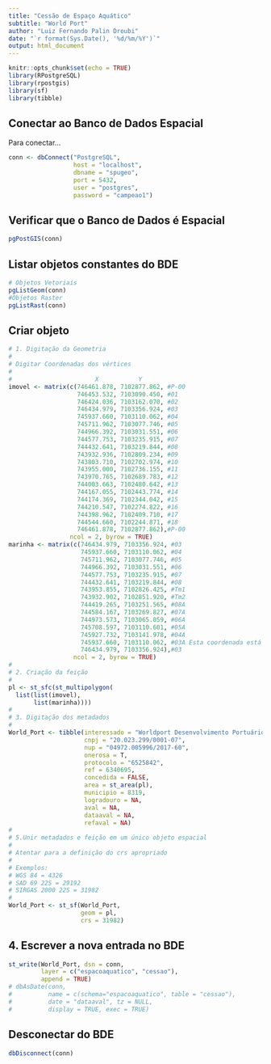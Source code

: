 ```yaml
---
title: "Cessão de Espaço Aquático"
subtitle: "World Port"
author: "Luiz Fernando Palin Droubi"
date: "`r format(Sys.Date(), '%d/%m/%Y')`"
output: html_document
---
```


```r
knitr::opts_chunk$set(echo = TRUE)
library(RPostgreSQL)
library(rpostgis)
library(sf)
library(tibble)
```

## Conectar ao Banco de Dados Espacial

Para conectar...

```r
conn <- dbConnect("PostgreSQL",
                  host = "localhost", 
                  dbname = "spugeo",
                  port = 5432,
                  user = "postgres", 
                  password = "campeao1")
```

## Verificar que o Banco de Dados é Espacial

```r
pgPostGIS(conn)
```


## Listar objetos constantes do BDE

```r
# Objetos Vetoriais
pgListGeom(conn)
#Objetos Raster
pgListRast(conn)
```

## Criar objeto

```r
# 1. Digitação da Geometria
#  
# Digitar Coordenadas dos vértices
#                          
#                       X           Y
imovel <- matrix(c(746461.878, 7102877.862, #P-00
                   746453.532, 7103090.450, #01
                   746424.036, 7103162.070, #02
                   746434.979, 7103356.924, #03
                   745937.660, 7103110.062, #04
                   745711.962, 7103077.746, #05
                   744966.392, 7103031.551, #06
                   744577.753, 7103235.915, #07
                   744432.641, 7103219.844, #08
                   743932.936, 7102809.234, #09
                   743803.710, 7102702.974, #10
                   743955.000, 7102736.155, #11
                   743970.765, 7102689.783, #12
                   744003.663, 7102480.642, #13
                   744167.055, 7102443.774, #14
                   744174.369, 7102344.042, #15
                   744210.547, 7102274.822, #16
                   744398.962, 7102409.710, #17
                   744544.660, 7102244.871, #18
                   746461.878, 7102877.862),#P-00
                 ncol = 2, byrow = TRUE)
marinha <- matrix(c(746434.979, 7103356.924, #03
                    745937.660, 7103110.062, #04
                    745711.962, 7103077.746, #05
                    744966.392, 7103031.551, #06
                    744577.753, 7103235.915, #07
                    744432.641, 7103219.844, #08
                    743953.855, 7102826.425, #Tm1
                    743932.902, 7102851.920, #Tm2
                    744419.265, 7103251.565, #08A
                    744584.167, 7103269.827, #07A
                    744973.573, 7103065.059, #06A
                    745708.597, 7103110.601, #05A
                    745927.732, 7103141.978, #04A
                    745937.660, 7103110.062, #03A Esta coordenada está errada
                    746434.979, 7103356.924),#03
                  ncol = 2, byrow = TRUE)
#
# 2. Criação da feição  
#
pl <- st_sfc(st_multipolygon(
  list(list(imovel), 
       list(marinha))))
#
# 3. Digitação dos metadados
#
World_Port <- tibble(interessado = "Worldport Desenvolvimento Portuário S.A",
                     cnpj = "20.023.299/0001-07",
                     nup = "04972.005996/2017-60",
                     onerosa = T,
                     protocolo = "6525842",
                     ref = 6340695,
                     concedida = FALSE,
                     area = st_area(pl),
                     municipio = 8319,
                     logradouro = NA,
                     aval = NA,
                     dataaval = NA,
                     refaval = NA)
#
# 5.Unir metadados e feição em um único objeto espacial
#
# Atentar para a definição do crs apropriado
# 
# Exemplos:
# WGS 84 = 4326
# SAD 69 22S = 29192
# SIRGAS 2000 22S = 31982
#
World_Port <- st_sf(World_Port, 
                    geom = pl, 
                    crs = 31982) 
```

## 4. Escrever a nova entrada no BDE

```r
st_write(World_Port, dsn = conn, 
         layer = c("espacoaquatico", "cessao"), 
         append = TRUE)
# dbAsDate(conn, 
#          name = c(schema="espacoaquatico", table = "cessao"), 
#          date = "dataaval", tz = NULL, 
#          display = TRUE, exec = TRUE)
```

## Desconectar do BDE

```r
dbDisconnect(conn)
```

